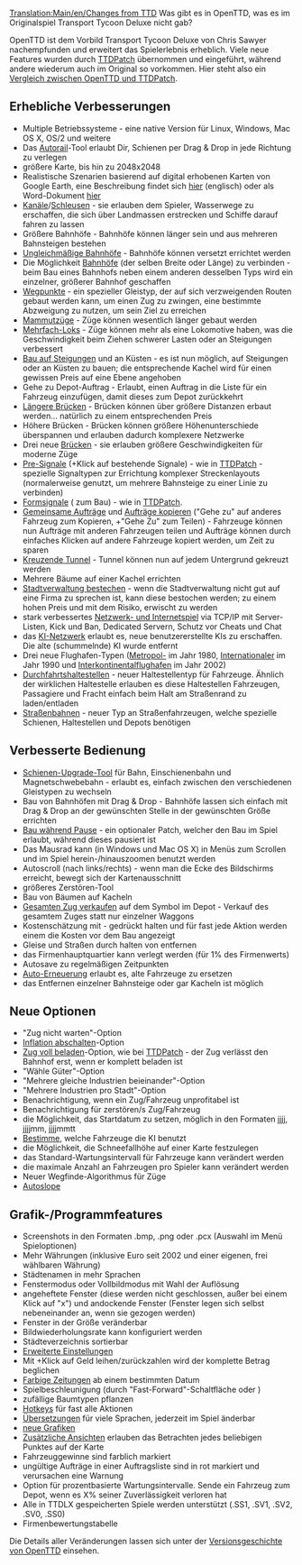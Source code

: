 [[Translation:Main/en/Changes from TTD]]
Was gibt es in OpenTTD, was es im Originalspiel Transport Tycoon Deluxe nicht gab?

OpenTTD ist dem Vorbild Transport Tycoon Deluxe von Chris Sawyer nachempfunden und erweitert das Spielerlebnis erheblich. Viele neue Features wurden durch [http://www.ttdpatch.net/ TTDPatch] übernommen und eingeführt, während andere wiederum auch im Original so vorkommen. Hier steht also ein [[Main/de/Vergleich zwischen OpenTTD und TTDPatch|Vergleich zwischen OpenTTD und TTDPatch]].

== Erhebliche Verbesserungen ==
* Multiple Betriebssysteme - eine native Version für Linux, Windows, Mac OS X, OS/2 und weitere
* Das [[Main/de/Autorail|Autorail]]-Tool erlaubt Dir, Schienen per Drag & Drop in jede Richtung zu verlegen
* größere Karte, bis hin zu 2048x2048
* Realistische Szenarien basierend auf digital erhobenen Karten von Google Earth, eine Beschreibung findet sich [http://www.tt-forums.net/viewtopic.php?f=29&t=27052 hier] (englisch) oder als Word-Dokument [http://www.tt-forums.net/download/file.php?id=92633 hier]
* [[Main/de/Kanal|Kanäle]]/[[Main/de/Schleuse|Schleusen]] - sie erlauben dem Spieler, Wasserwege zu erschaffen, die sich über Landmassen erstrecken und Schiffe darauf fahren zu lassen
* Größere Bahnhöfe - Bahnhöfe können länger sein und aus mehreren Bahnsteigen bestehen
* [[Main/de/Ungleichmäßige Bahnhöfe|Ungleichmäßige Bahnhöfe]] - Bahnhöfe können versetzt errichtet werden
* Die Möglichkeit [[Main/de/Bahnhof verbinden|Bahnhöfe]] (der selben Breite oder Länge) zu verbinden - beim Bau eines Bahnhofs neben einem anderen desselben Typs wird ein einzelner, größerer Bahnhof geschaffen
* [[Main/de/Wegpunkt|Wegpunkte]] - ein spezieller Gleistyp, der auf sich verzweigenden Routen gebaut werden kann, um einen Zug zu zwingen, eine bestimmte Abzweigung zu nutzen, um sein Ziel zu erreichen
* [[Main/de/Mammutzug|Mammutzüge]] - Züge können wesentlich länger gebaut werden
* [[Main/de/Mehrfach-Loks|Mehrfach-Loks]] - Züge können mehr als eine Lokomotive haben, was die Geschwindigkeit beim Ziehen schwerer Lasten oder an Steigungen verbessert
* [[Main/de/Bau auf Steigungen|Bau auf Steigungen]] und an Küsten - es ist nun möglich, auf Steigungen oder an Küsten zu bauen; die entsprechende Kachel wird für einen gewissen Preis auf eine Ebene angehoben
* Gehe zu Depot-Auftrag - Erlaubt, einen Auftrag in die Liste für ein Fahrzeug einzufügen, damit dieses zum Depot zurückkehrt
* [[Main/de/Lange Brücken|Längere Brücken]] - Brücken können über größere Distanzen erbaut werden... natürlich zu einem entsprechenden Preis
* Höhere Brücken - Brücken können größere Höhenunterschiede überspannen und erlauben dadurch komplexere Netzwerke
* Drei neue [[Main/de/Brücken|Brücken]] - sie erlauben größere Geschwindigkeiten für moderne Züge
* [[Main/de/Pre-Signale|Pre-Signale]] ({{en/Keypress|Strg}}+Klick auf bestehende Signale) - wie in [http://www.ttdpatch.net/ TTDPatch] - spezielle Signaltypen zur Errichtung komplexer Streckenlayouts (normalerweise genutzt, um mehrere Bahnsteige zu einer Linie zu verbinden)
* [[Main/de/Formsignale|Formsignale]] ({{en/Keypress|Strg|D}} zum Bau) - wie in [http://www.ttdpatch.net/ TTDPatch].
* [[Main/de/Gemeinsame Aufträge|Gemeinsame Aufträge]] und [[Main/de/Auftrag kopieren|Aufträge kopieren]] ("Gehe zu" auf anderes Fahrzeug zum Kopieren, {{en/Keypress|Strg}}+"Gehe Zu" zum Teilen) - Fahrzeuge können nun Aufträge mit anderen Fahrzeugen teilen und Aufträge können durch einfaches Klicken auf andere Fahrzeuge kopiert werden, um Zeit zu sparen
* [[Main/de/Kreuzende Tunnel|Kreuzende Tunnel]] - Tunnel können nun auf jedem Untergrund gekreuzt werden
* Mehrere Bäume auf einer Kachel errichten
* [[Main/de/Behörde bestechen|Stadtverwaltung bestechen]] - wenn die Stadtverwaltung nicht gut auf eine Firma zu sprechen ist, kann diese bestochen werden; zu einem hohen Preis und mit dem Risiko, erwischt zu werden
* stark verbessertes [[Main/de/Netzwerk-Grafik|Netzwerk- und Internetspiel]] via TCP/IP mit Server-Listen, Kick und Ban, Dedicated Servern, Schutz vor Cheats und Chat
* das [[Main/de/KI:Hauptseite|KI-Netzwerk]] erlaubt es, neue benutzererstellte KIs zu erschaffen. Die alte (schummelnde) KI wurde entfernt
* Drei neue Flughafen-Typen ([[Main/de/Metropol-Flughafen|Metropol-]] im Jahr 1980, [[Main/de/Internationaler Flughafen|Internationaler]] im Jahr 1990 und [[Main/de/Interkontinentalflughafen|Interkontinentalflughafen]] im Jahr 2002)
* [[Main/de/Durchfahrts-Haltestelle|Durchfahrtshaltestellen]] - neuer Haltestellentyp für Fahrzeuge. Ähnlich der wirklichen Haltestelle erlauben es diese Haltestellen Fahrzeugen, Passagiere und Fracht einfach beim Halt am Straßenrand zu laden/entladen
* [[Main/de/Straßenbahn|Straßenbahnen]] - neuer Typ an Straßenfahrzeugen, welche spezielle Schienen, Haltestellen und Depots benötigen

== Verbesserte Bedienung ==
*[[Main/de/Schienen-Upgrade|Schienen-Upgrade-Tool]] für Bahn, Einschienenbahn und Magnetschwebebahn - erlaubt es, einfach zwischen den verschiedenen Gleistypen zu wechseln
* Bau von Bahnhöfen mit Drag & Drop - Bahnhöfe lassen sich einfach mit Drag & Drop an der gewünschten Stelle in der gewünschten Größe errichten
* [[Main/de/Bau während Pause|Bau während Pause]] - ein optionaler Patch, welcher den Bau im Spiel erlaubt, während dieses pausiert ist
* Das Mausrad kann (in Windows und Mac OS X) in Menüs zum Scrollen und im Spiel herein-/hinauszoomen benutzt werden
* Autoscroll (nach links/rechts) - wenn man die Ecke des Bildschirms erreicht, bewegt sich der Kartenausschnitt
* größeres Zerstören-Tool
* Bau von Bäumen auf Kacheln
* [[Main/de/Gesamten Zug verkaufen|Gesamten Zug verkaufen]] auf dem Symbol im Depot - Verkauf des gesamtem Zuges statt nur einzelner Waggons
* Kostenschätzung mit {{en/Keypress|Shift}} - {{en/Keypress|Shift}} gedrückt halten und für fast jede Aktion werden einem die Kosten vor dem Bau angezeigt
* Gleise und Straßen durch halten von {{en/Keypress|Strg}} entfernen
* das Firmenhauptquartier kann verlegt werden (für 1% des Firmenwerts)
* Autosave zu regelmäßigen Zeitpunkten
* [[Main/de/Auto-Erneuerung|Auto-Erneuerung]] erlaubt es, alte Fahrzeuge zu ersetzen
* das Entfernen einzelner Bahnsteige oder gar Kacheln ist möglich

== Neue Optionen ==
* "Zug nicht warten"-Option
* [[Main/de/Inflation abschalten|Inflation abschalten]]-Option
* [[Main/de/Zug voll beladen|Zug voll beladen]]-Option, wie bei [http://www.ttdpatch.net/ TTDPatch] - der Zug verlässt den Bahnhof erst, wenn er komplett beladen ist
* "Wähle Güter"-Option
* "Mehrere gleiche Industrien beieinander"-Option
* "Mehrere Industrien pro Stadt"-Option
* Benachrichtigung, wenn ein Zug/Fahrzeug unprofitabel ist
* Benachrichtigung für zerstören/s Zug/Fahrzeug
* die Möglichkeit, das Startdatum zu setzen, möglich in den Formaten jjjj, jjjjmm, jjjjmmtt
* [[Main/de/KI-Fahrzeuge abschalten|Bestimme]], welche Fahrzeuge die KI benutzt
* die Möglichkeit, die Schneefallhöhe auf einer Karte festzulegen
* das Standard-Wartungsintervall für Fahrzeuge kann verändert werden
* die maximale Anzahl an Fahrzeugen pro Spieler kann verändert werden
* Neuer Wegfinde-Algorithmus für Züge
* [[Main/de/Autoslope|Autoslope]]

== Grafik-/Programmfeatures ==
* Screenshots in den Formaten .bmp, .png oder .pcx (Auswahl im Menü Spieloptionen)
* Mehr Währungen (inklusive Euro seit 2002 und einer eigenen, frei wählbaren Währung)
* Städtenamen in mehr Sprachen
* Fenstermodus oder Vollbildmodus mit Wahl der Auflösung
* angeheftete Fenster (diese werden nicht geschlossen, außer bei einem Klick auf "x") und andockende Fenster (Fenster legen sich selbst nebeneinander an, wenn sie gezogen werden)
* Fenster in der Größe veränderbar
* Bildwiederholungsrate kann konfiguriert werden
* Städteverzeichnis sortierbar
* [[Main/de/Erweiterte Einstellungen|Erweiterte Einstellungen]]
* Mit {{en/Keypress|Strg}}+Klick auf Geld leihen/zurückzahlen wird der komplette Betrag beglichen
* [[Main/de/Farbige Zeitung|Farbige Zeitungen]] ab einem bestimmten Datum
* Spielbeschleunigung (durch "Fast-Forward"-Schaltfläche oder {{en/Keypress|Tab}})
* zufällige Baumtypen pflanzen
* [[Main/de/Hotkeys|Hotkeys]] für fast alle Aktionen
* [[Main/en/Internationalization|Übersetzungen]] für viele Sprachen, jederzeit im Spiel änderbar
* [[Main/de/NewGRF|neue Grafiken]]
* [[Main/de/Zusätzliche Ansicht|Zusätzliche Ansichten]] erlauben das Betrachten jedes beliebigen Punktes auf der Karte
* Fahrzeuggewinne sind farblich markiert
* ungültige Aufträge in einer Auftragsliste sind in rot markiert und verursachen eine Warnung
* Option für prozentbasierte Wartungsintervalle. Sende ein Fahrzeug zum Depot, wenn es X% seiner Zuverlässigkeit verloren hat
* Alle in TTDLX gespeicherten Spiele werden unterstützt (.SS1, .SV1, .SV2, .SV0, .SS0)
* Firmenbewertungstabelle

Die Details aller Veränderungen lassen sich unter der [[Main/de/Versionsgeschichte von OpenTTD|Versionsgeschichte von OpenTTD]] einsehen.